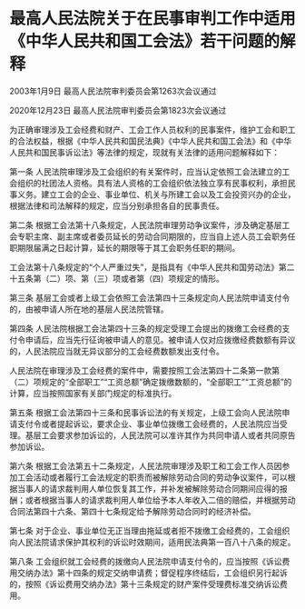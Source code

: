 # 最高人民法院关于在民事审判工作中适用《中华人民共和国工会法》若干问题的解释

2003年1月9日 最高人民法院审判委员会第1263次会议通过

2020年12月23日 最高人民法院审判委员会第1823次会议通过

  

为正确审理涉及工会经费和财产、工会工作人员权利的民事案件，维护工会和职工的合法权益，根据《中华人民共和国民法典》《中华人民共和国工会法》和《中华人民共和国民事诉讼法》等法律的规定，现就有关法律的适用问题解释如下：

第一条 人民法院审理涉及工会组织的有关案件时，应当认定依照工会法建立的工会组织的社团法人资格。具有法人资格的工会组织依法独立享有民事权利，承担民事义务。建立工会的企业、事业单位、机关与所建工会以及工会投资兴办的企业，根据法律和司法解释的规定，应当分别承担各自的民事责任。

第二条 根据工会法第十八条规定，人民法院审理劳动争议案件，涉及确定基层工会专职主席、副主席或者委员延长的劳动合同期限的，应当自上述人员工会职务任职期限届满之日起计算，延长的期限等于其工会职务任职的期间。

工会法第十八条规定的“个人严重过失”，是指具有《中华人民共和国劳动法》第二十五条第（二）项、第（三）项或者第（四）项规定的情形。

第三条 基层工会或者上级工会依照工会法第四十三条规定向人民法院申请支付令的，由被申请人所在地的基层人民法院管辖。

第四条 人民法院根据工会法第四十三条的规定受理工会提出的拨缴工会经费的支付令申请后，应当先行征询被申请人的意见。被申请人仅对应拨缴经费数额有异议的，人民法院应当就无异议部分的工会经费数额发出支付令。

人民法院在审理涉及工会经费的案件中，需要按照工会法第四十二条第一款第（二）项规定的“全部职工”“工资总额”确定拨缴数额的，“全部职工”“工资总额”的计算，应当按照国家有关部门规定的标准执行。

第五条 根据工会法第四十三条和民事诉讼法的有关规定，上级工会向人民法院申请支付令或者提起诉讼，要求企业、事业单位拨缴工会经费的，人民法院应当受理。基层工会要求参加诉讼的，人民法院可以准许其作为共同申请人或者共同原告参加诉讼。

第六条 根据工会法第五十二条规定，人民法院审理涉及职工和工会工作人员因参加工会活动或者履行工会法规定的职责而被解除劳动合同的劳动争议案件，可以根据当事人的请求裁判用人单位恢复其工作，并补发被解除劳动合同期间应得的报酬；或者根据当事人的请求裁判用人单位给予本人年收入二倍的赔偿，并根据劳动合同法第四十六条、第四十七条规定给予解除劳动合同时的经济补偿。

第七条 对于企业、事业单位无正当理由拖延或者拒不拨缴工会经费的，工会组织向人民法院请求保护其权利的诉讼时效期间，适用民法典第一百八十八条的规定。

第八条 工会组织就工会经费的拨缴向人民法院申请支付令的，应当按照《诉讼费用交纳办法》第十四条的规定交纳申请费；督促程序终结后，工会组织另行起诉的，按照《诉讼费用交纳办法》第十三条规定的财产案件受理费标准交纳诉讼费用。